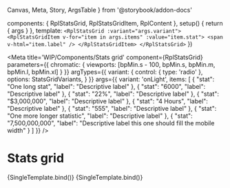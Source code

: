   Canvas,
  Meta,
  Story,
  ArgsTable
} from '@storybook/addon-docs'

  components: { RplStatsGrid, RplStatsGridItem, RplContent },
  setup() {
    return { args }
  },
  template: `
    <RplStatsGrid :variant="args.variant">
      <RplStatsGridItem v-for="item in args.items" :value="item.stat">
        <span v-html="item.label" />
      </RplStatsGridItem>
    </RplStatsGrid>
  `
})

<Meta
  title='WIP/Components/Stats grid'
  component={RplStatsGrid}
  parameters={{
    chromatic: {
      viewports: [bpMin.s - 100, bpMin.s, bpMin.m, bpMin.l, bpMin.xl]
    }
  }}
  argTypes={{
    variant: {
      control: { type: 'radio' },
      options: StatsGridVariants,
    }
  }}
  args={{
    variant: 'onLight',
    items: [
      {
        "stat": "One long stat",
        "label": "Descriptive label"
      },
      {
        "stat": "6000",
        "label": "Descriptive label"
      },
      {
        "stat": "22%",
        "label": "Descriptive label"
      },
      {
        "stat": "$3,000,000",
        "label": "Descriptive label"
      },
      {
        "stat": "4 Hours",
        "label": "Descriptive label"
      },
      {
        "stat": "555",
        "label": "Descriptive label"
      },
      {
        "stat": "One more longer statistic",
        "label": "Descriptive label"
      },
      {
        "stat": "7,500,000,000",
        "label": "Descriptive label this one should fill the mobile width"
      }
    ]
  }}
/>

# Stats grid

<ArgsTable of={RplStatsGrid} />

<Canvas>
  <Story
    name='On light'
    play={a11yStoryCheck}
  >
    {SingleTemplate.bind()}
  </Story>
  <Story
    name='On dark'
    args={{
      variant: 'onDark'
    }}
    play={a11yStoryCheck}
    parameters={{
      background: 'gray',
    }}
  >
    {SingleTemplate.bind()}
  </Story>
</Canvas>
